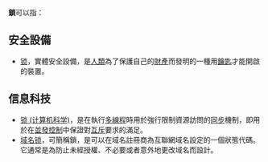 '''鎖'''可以指：

== 安全設備 ==
* [[锁|锁]]，實體安全設備，是[[人類|人類]]為了保護自己的[[财产|財產]]而發明的一種用[[钥匙|鑰匙]]才能開啟的裝置。

== 信息科技 ==
* [[锁_(计算机科学)|锁 (计算机科学)]]，是在執行[[多线程|多線程]]時用於強行限制資源訪問的[[同步|同步]]機制，即用於在[[并发控制|並發控制]]中保證對[[互斥|互斥]]要求的滿足。
* [[域名锁|域名锁]]，可簡稱鎖，是可以在域名註冊商為互聯網域名設定的一個狀態代碼。它通常是為防止未經授權、不必要或者意外地更改域名而設計。

{{Disambiguation|cat=一字消歧義}}